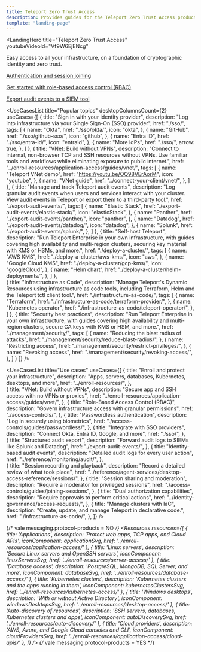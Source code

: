 ```yaml
---
title: Teleport Zero Trust Access
description: Provides guides for the Teleport Zero Trust Access product.
template: "landing-page"
---
```




<LandingHero
  title="Teleport Zero Trust Access"
  youtubeVideoId="Vf9W6EjENcg"
>
  Easy access to all your infrastructure, on a foundation of cryptographic identity and zero trust.

  [Authentication and session joining](./access-controls/guides/joining-sessions.mdx)

  [Get started with role-based access control (RBAC)](./access-controls/access-controls.mdx)

  [Export audit events to a SIEM tool](./export-audit-events/export-audit-events.mdx)

</LandingHero>

<UseCasesList
  title="Popular topics"
  desktopColumnsCount={2}
  useCases={[
    {
      title: "Sign in with your identity provider",
      description: "Log into infrastructure via your Single Sign-On (SSO) provider",
      href: "./sso/",
      tags: [
        {
          name: "Okta",
          href: "./sso/okta/",
          icon: "okta",
        },
        {
          name: "GitHub",
          href: "./sso/github-sso/",
          icon: "github",
        },
        {
          name: "Entra ID",
          href: "./sso/entra-id/",
          icon: "entraId",
        },
       {
          name: "More IdPs",
          href: "./sso/",
          arrow: true,
        },
      ]
    },
     {
      title: "VNet: Build without VPNs",
      description: "Connect to internal, non-browser TCP and SSH resources without VPNs. Use familiar tools and workflows while eliminating exposure to public internet.",
      href: "../enroll-resources/application-access/guides/vnet/",
      tags: [
        {
          name: "Teleport VNet demo",
          href: "https://youtu.be/OQ98VErAorM",
          icon: "youtube",
        },
        {
          name: "VNet guide",
          href: "../connect-your-client/vnet/",
        },
      ]
    },
    {
      title: "Manage and track Teleport audit events",
      description: "Log granular audit events when users and services interact with your cluster. View audit events in Teleport or export them to a third-party tool.",
      href: "./export-audit-events/",
      tags: [
        {
          name: "Elastic Stack",
          href: "./export-audit-events/elastic-stack/",
          icon: "elasticStack",
        },
        {
          name: "Panther",
          href: "./export-audit-events/panther/",
          icon: "panther",
        },
        {
          name: "Datadog",
          href: "./export-audit-events/datadog/",
          icon: "datadog",
        },
        {
          name: "Splunk",
          href: "./export-audit-events/splunk/",
        },
      ]
    },
    {
      title: "Self-host Teleport",
      description: "Run Teleport Enterprise in your own infrastructure, with guides covering high availability and multi-region clusters, securing key material with KMS or HSMs, and more.",
      href: "./deploy-a-cluster/",
      tags: [
        {
          name: "AWS KMS",
          href: "./deploy-a-cluster/aws-kms/",
          icon: "aws",
        },
        {
          name: "Google Cloud KMS",
          href: "./deploy-a-cluster/gcp-kms/",
          icon: "googleCloud",
        },
        {
          name: "Helm chart",
          href: "./deploy-a-cluster/helm-deployments/",
        },
      ]
    },  
    {
      title: "Infrastructure as Code",
      description: "Manage Teleport's Dynamic Resources using infrastructure as code tools, including Terraform, Helm and the Teleport tctl client tool.",
      href: "./infrastructure-as-code/",
      tags: [
        {
          name: "Terraform",
          href: "./infrastructure-as-code/terraform-provider/",
        },
        {
          name: "Kubernetes operator",
          href: "./infrastructure-as-code/teleport-operator/",
        },
      ]
    },
    {
      title: "Security best practices",
      description: "Run Teleport Enterprise in your own infrastructure, with guides covering high availability and multi-region clusters, secure CA keys with KMS or HSM, and more.",
      href: "./management/security/",
      tags: [
        {
          name: "Reducing the blast radius of attacks",
          href: "./management/security/reduce-blast-radius/",
        },
        {
          name: "Restricting access",
          href: "./management/security/restrict-privileges/",
        },
        {
          name: "Revoking access",
          href: "./management/security/revoking-access/",
        },
      ]
    }
  ]}
/>

<UseCasesList
  title="Use cases"
  useCases={[
    {
      title: "Enroll and protect your infrastructure",
      description: "Apps, servers, databases, Kubernetes, desktops, and more",
      href: "../enroll-resources/",
    },  
    {
      title: "VNet: Build without VPNs",
      description: "Secure app and SSH access with no VPNs or proxies",
      href: "../enroll-resources/application-access/guides/vnet/",
    },
    {
      title: "Role-Based Access Control (RBAC)",
      description: "Govern infrastructure access with granular permissions",
      href: "./access-controls/",
    },
    {
      title: "Passwordless authentication",
      description: "Log in securely using biometrics",
      href: "./access-controls/guides/passwordless/",
    },
    {
      title: "Integrate with SSO providers",
      description: "Connect Okta, Entra ID, Google, and more",
      href: "./sso/",
    },  
    {
      title: "Structured audit export",
      description: "Forward audit logs to SIEMs like Splunk and Datadog",
      href: "./export-audit-events/",
    },
    {
      title: "Identity-based audit events",
      description: "Detailed audit logs for every user action",
      href: "../reference/monitoring/audit/",
    },  
    {
      title: "Session recording and playback",
      description: "Record a detailed review of what took place",
      href: "../reference/agent-services/desktop-access-reference/sessions/",
    },
    {
      title: "Session sharing and moderation",
      description: "Require a moderator for privileged sessions",
      href: "./access-controls/guides/joining-sessions",
    },
    {
      title: "Dual authorization capabilities",
      description: "Require approvals to perform critical actions",
      href: "../identity-governance/access-requests/",
    },
    {
      title: "Manage clusters with IaC",
      description: "Create, update, and manage Teleport in declarative code.",
      href: "./infrastructure-as-code/",
    },
  ]}
/>

{/* vale messaging.protocol-products = NO */}
<Resources
  resources={[
    {
      title: 'Applications',
      description: 'Protect web apps, TCP apps, and Cloud APIs',
      iconComponent: applicationSvg,
      href: '../enroll-resources/application-access/'
    },
    {
      title: 'Linux servers',
      description: 'Secure Linux servers and OpenSSH servers',
      iconComponent: linuxServersSvg,
      href: '../enroll-resources/server-access/'
    },
    {
      title: 'Database access',
      description: 'PostgreSQL, MongoDB, SQL Server, and more',
      iconComponent: databaseSvg,
      href: '../enroll-resources/database-access/'
    },
    {
      title: 'Kubernetes clusters',
      description: 'Kubernetes clusters and the apps running in them',
      iconComponent: kubernetesClustersSvg,
      href: '../enroll-resources/kubernetes-access/'
    },
    {
      title: 'Windows desktops',
      description: 'With or without Active Directory',
      iconComponent: windowsDesktopsSvg,
      href: '../enroll-resources/desktop-access/'
    },
    {
      title: 'Auto-discovery of resources',
      description: 'SSH servers, databases, Kubernetes clusters and apps',
      iconComponent: autoDiscoverySvg,
      href: '../enroll-resources/auto-discovery/'
    },
    {
      title: 'Cloud providers',
      description: 'AWS, Azure, and Google Cloud consoles and CLI',
      iconComponent: cloudProvidersSvg,
      href: '../enroll-resources/application-access/cloud-apis/'
    },
  ]}
/>
{/* vale messaging.protocol-products = YES */}